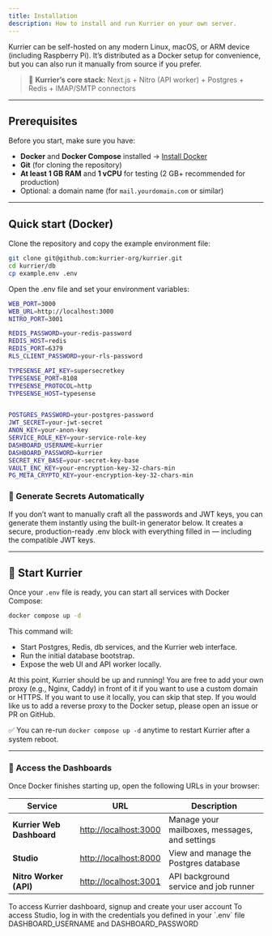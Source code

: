 ```yaml
---
title: Installation
description: How to install and run Kurrier on your own server.
---
```


Kurrier can be self-hosted on any modern Linux, macOS, or ARM device (including Raspberry Pi).
It’s distributed as a Docker setup for convenience, but you can also run it manually from source if you prefer.

> 🧱 **Kurrier’s core stack:**
> Next.js + Nitro (API worker) + Postgres + Redis + IMAP/SMTP connectors

---

## Prerequisites

Before you start, make sure you have:

- **Docker** and **Docker Compose** installed
→ [Install Docker](https://docs.docker.com/get-docker/)
- **Git** (for cloning the repository)
- **At least 1 GB RAM** and **1 vCPU** for testing (2 GB+ recommended for production)
- Optional: a domain name (for `mail.yourdomain.com` or similar)

---

## Quick start (Docker)

Clone the repository and copy the example environment file:

```bash
git clone git@github.com:kurrier-org/kurrier.git
cd kurrier/db
cp example.env .env
```

Open the .env file and set your environment variables:

```bash
WEB_PORT=3000
WEB_URL=http://localhost:3000
NITRO_PORT=3001

REDIS_PASSWORD=your-redis-password
REDIS_HOST=redis
REDIS_PORT=6379
RLS_CLIENT_PASSWORD=your-rls-password

TYPESENSE_API_KEY=supersecretkey
TYPESENSE_PORT=8108
TYPESENSE_PROTOCOL=http
TYPESENSE_HOST=typesense


POSTGRES_PASSWORD=your-postgres-password
JWT_SECRET=your-jwt-secret
ANON_KEY=your-anon-key
SERVICE_ROLE_KEY=your-service-role-key
DASHBOARD_USERNAME=kurrier
DASHBOARD_PASSWORD=kurrier
SECRET_KEY_BASE=your-secret-key-base
VAULT_ENC_KEY=your-encryption-key-32-chars-min
PG_META_CRYPTO_KEY=your-encryption-key-32-chars-min
```

### 🔐 Generate Secrets Automatically

If you don’t want to manually craft all the passwords and JWT keys, you can generate them instantly using the built-in generator below.
It creates a secure, production-ready .env block with everything filled in — including the compatible JWT keys.

<Card>
    <SecretsGenerator />
</Card>

---

## 🚀 Start Kurrier

Once your `.env` file is ready, you can start all services with Docker Compose:

```bash
docker compose up -d
```

This command will:
- Start Postgres, Redis, db services, and the Kurrier web interface.
- Run the initial database bootstrap.
- Expose the web UI and API worker locally.

At this point, Kurrier should be up and running! You are free to add your own proxy (e.g., Nginx, Caddy) in front of it if you want to use a custom domain or HTTPS. If you want to use it locally, you can skip that step.
If you would like us to add a reverse proxy to the Docker setup, please open an issue or PR on GitHub.

<Card>
    ✅ You can re-run <code>docker compose up -d</code> anytime to restart Kurrier after a system reboot.
</Card>

---

### 🧭 Access the Dashboards

Once Docker finishes starting up, open the following URLs in your browser:

| Service | URL | Description |
|----------|-----|-------------|
| **Kurrier Web Dashboard** | [http://localhost:3000](http://localhost:3000) | Manage your mailboxes, messages, and settings |
| **Studio** | [http://localhost:8000](http://localhost:8000) | View and manage the Postgres database |
| **Nitro Worker (API)** | [http://localhost:3001](http://localhost:3001) | API background service and job runner |


<Callout type="info">
    To access Kurrier dashboard, signup and create your user account
</Callout>

<Callout type="info">
    To access Studio, log in with the credentials you defined in your `.env` file DASHBOARD_USERNAME
    and DASHBOARD_PASSWORD
</Callout>


